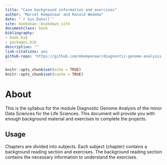 ```yaml
--- 
title: "Case background information and exercises"
author: "Marcel Kempenaar and Ronald Wedema"
date: "`r Sys.Date()`"
site: bookdown::bookdown_site
documentclass: book
bibliography:
- book.bib
- packages.bib
description: ""
link-citations: yes
github-repo: 'https://github.com/mkempenaar/diagnostic-genome-analysis'
---
```


```r
knitr::opts_chunk$set(echo = TRUE)
knitr::opts_chunk$set(cache = TRUE)
```

# About {-}

This is the syllabus for the module Diagnostic Genome Analysis of the minor Data Sciences for the Life Sciences. 
This document will provide you with enough background material and exercises to complete the projects. 

## Usage {-}

Chapters are divided into subjects. Each subject (chapter) contains a background reading section and exercises. The background reading section contains the necessary information to understand the exercises.

